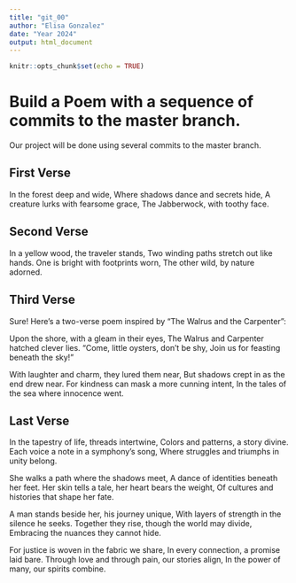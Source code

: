 ```yaml
---
title: "git_00"
author: "Elisa Gonzalez"
date: "Year 2024"
output: html_document
---
```


```r
knitr::opts_chunk$set(echo = TRUE)
```
# Build a Poem with a sequence of commits to the master branch.
Our project will be done using several commits to the master branch.
<!-- Do not modify or change any text in "!--" bracketed areas such as this --- these are instructions to
you, if you change any of this the git program will notice it and compromise your git merging strategy !-->

## First Verse 
<!--Put the first five lines of a poem by Lewis Carrol in this section!-->

In the forest deep and wide,
Where shadows dance and secrets hide,
A creature lurks with fearsome grace,
The Jabberwock, with toothy face. 

## Second Verse
<!--Put the first five lines of a poem by Robert Frost here!-->

In a yellow wood, the traveler stands,
Two winding paths stretch out like hands.
One is bright with footprints worn,
The other wild, by nature adorned. 


## Third Verse
<!--Put the first two verses of The Walrus and the Carpenter here!-->


Sure! Here’s a two-verse poem inspired by "The Walrus and the Carpenter":

Upon the shore, with a gleam in their eyes,
The Walrus and Carpenter hatched clever lies.
“Come, little oysters, don’t be shy,
Join us for feasting beneath the sky!”

With laughter and charm, they lured them near,
But shadows crept in as the end drew near.
For kindness can mask a more cunning intent,
In the tales of the sea where innocence went.


## Last Verse
<!--Put a short poem of your choice 8-20 lines,here!-->

In the tapestry of life, threads intertwine,
Colors and patterns, a story divine.
Each voice a note in a symphony's song,
Where struggles and triumphs in unity belong.

She walks a path where the shadows meet,
A dance of identities beneath her feet.
Her skin tells a tale, her heart bears the weight,
Of cultures and histories that shape her fate.

A man stands beside her, his journey unique,
With layers of strength in the silence he seeks.
Together they rise, though the world may divide,
Embracing the nuances they cannot hide.

For justice is woven in the fabric we share,
In every connection, a promise laid bare.
Through love and through pain, our stories align,
In the power of many, our spirits combine.

